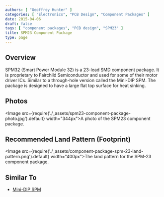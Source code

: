 ```yaml
---
authors: [ "Geoffrey Hunter" ]
categories: [ "Electronics", "PCB Design", "Component Packages" ]
date: 2015-04-06
draft: false
tags: [ "component packages", "PCB design", "SPM23" ]
title: SPM23 Component Package
type: page
---
```


## Overview

SPM32 (Smart Power Module 32) is a 23-lead SMD component package. It is proprietary to Fairchild Semiconductor and used for some of their motor driver ICs. Similar to a through-hole version called the Mini-DIP SPM. The package is designed to have a large flat top surface for heat sinking.

## Photos

<Image src={require('./_assets/spm23-component-package-photo.jpg').default} width="344px">A photo of the SPM23 component package.</Image>

## Recommended Land Pattern (Footprint)

<Image src={require('./_assets/component-package-spm-23-land-pattern.png').default} width="400px">The land pattern for the SPM-23 component package.</Image>

## Similar To

* [Mini-DIP SPM](/pcb-design/component-packages/mini-dip-spm-component-package/)
